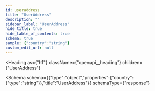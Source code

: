 ```yaml
---
id: useraddress
title: "UserAddress"
description: ""
sidebar_label: "UserAddress"
hide_title: true
hide_table_of_contents: true
schema: true
sample: {"country":"string"}
custom_edit_url: null
---
```



<Heading
  as={"h1"}
  className={"openapi__heading"}
  children={"UserAddress"}
>
</Heading>





<Schema
  schema={{"type":"object","properties":{"country":{"type":"string"}},"title":"UserAddress"}}
  schemaType={"response"}
>
  
</Schema>
            